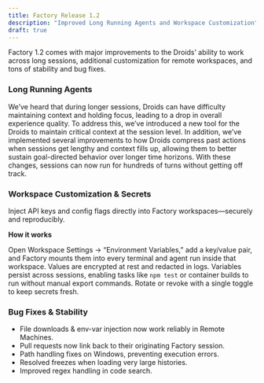 ```yaml
---
title: Factory Release 1.2
description: "Improved Long Running Agents and Workspace Customization"
draft: true
---
```


Factory 1.2 comes with major improvements to the Droids’ ability to work across long sessions, additional customization for remote workspaces, and tons of stability and bug fixes.


### Long Running Agents

We’ve heard that during longer sessions, Droids can have difficulty maintaining context and holding focus, leading to a drop in overall experience quality. To address this, we’ve introduced a new tool for the Droids to maintain critical context at the session level. In addition, we’ve implemented several improvements to how Droids compress past actions when sessions get lengthy and context fills up, allowing them to better sustain goal-directed behavior over longer time horizons. With these changes, sessions can now run for hundreds of turns without getting off track.

### Workspace Customization & Secrets

Inject API keys and config flags directly into Factory workspaces—securely and reproducibly.

**How it works**

Open Workspace Settings → “Environment Variables,” add a key/value pair, and Factory mounts them into every terminal and agent run inside that workspace. Values are encrypted at rest and redacted in logs. Variables persist across sessions, enabling tasks like `npm test` or container builds to run without manual export commands. Rotate or revoke with a single toggle to keep secrets fresh.


### Bug Fixes & Stability

- File downloads & env-var injection now work reliably in Remote Machines.
- Pull requests now link back to their originating Factory session.
- Path handling fixes on Windows, preventing execution errors.
- Resolved freezes when loading very large histories.
- Improved regex handling in code search.